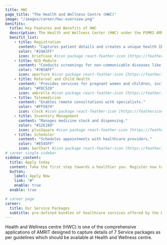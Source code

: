 ```yaml
---
title: HWC
page_title: "The Health and Wellness Centre (HWC)"
image: "/images/career/hwc-overview.png"
benifits:
  title: Key Features and Benefits of HWC
  description: The Health and Wellness Center (HWC) under the PSMRI AMRIT HWC initiative offers a range of key features and benefits, including
  benifit_list:
    - title: Registration
      content: "Captures patient details and creates a unique health ID."
      color: "#24A1FF"
      icon: briefcase #icon package react-feather-icon [https://feathericons.com]
    - title: NCD Module
      content: "Conducts screenings for non-communicable diseases like diabetes, hypertension, and common cancers."
      color: "#7B5AFF"
      icon: aperture #icon package react-feather-icon [https://feathericons.com]
    - title: Maternal and Child Health
      content: "Provides services for pregnant women and children, including immunization and child development."
      color: "#FDC528"
      icon: umbrella #icon package react-feather-icon [https://feathericons.com]
    - title: Telemedicine
      content: "Enables remote consultations with specialists."
      color: "#FF5874"
      icon: clock #icon package react-feather-icon [https://feathericons.com]
    - title: Inventory Management
      content: "Manages medicine stock and dispensing."
      color: "#12E189"
      icon: plusSquare #icon package react-feather-icon [https://feathericons.com]
    - title: Scheduler
      content: "Schedules appointments with healthcare providers."
      color: "#E545FF"
      icon: barChart #icon package react-feather-icon [https://feathericons.com]
# career single sidebar
sidebar_content:
  title: Apply today
  content: Take the first step towards a healthier you. Register now to access comprehensive healthcare services at your fingertips.
  button:
    label: Apply Now
    link: "#"
    enable: true
  enable: true

# career page
career:
  title: Our Service Packages
  subtitle: pre-defined bundles of healthcare services offered by the HWC. These packages are designed to address specific health needs, such as maternal and child health, non-communicable diseases, and family planning, providing comprehensive care.
---
```


Health and Wellness centre (HWC) is one of the comprehensive applications of AMRIT designed to capture details of 7 Service packages as per guidelines which should be available at Health and Wellness centre.
